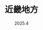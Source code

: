 ---
title: "近畿地方"
subtitle: "2025.4"
lang: zh
published: 2025-05-19T20:52:00+08:00
slug: "kansai-202504"
coverImage: "/imgs/1115835db120b09526a1e0802b804866.webp"
description: "4 月的一个周末，<br />同事说，我们去日本玩吧，<br />于是，我们就去了日本。"
days:
  - title: "浦东机场的不眠之夜"
    descriptions:
      - "周五晚上一下班就乘高铁前往上海浦东机场，机票定在了周六早上六点。头一次赶这么早的飞机，毫无经验，定了一家离机场很远的酒店，最后一合计，得，不如在机场凑活一夜了。"
      - "如果我能提前知道在浦东机场过夜有多么困难，我宁愿在酒店躺上几个小时，也不愿意在硬板凳上坐到天亮。"
      - "为了“快速入睡”，我甚至带了两瓶酒，最终除了让我变得更困了之外，也只让这个夜晚变得更难熬了一点而已。"
    photos:
      - src: "/imgs/f206239f23c20d8fb9597130547654dd.webp"
        alt: "努力加班"
        lat: 31.1535527
        lng: 121.80436
        caption: "在值机大厅抢到一个座位实属不易，更别说是电源插座旁边的位置，即使是一些已经闭店的餐饮店，餐桌上都躺满了人。S 君：即使是周五，也要努力加班哦！"
      - src: "/imgs/ada8efeb24d754e6642a8ff3cdf62343.webp"
        alt: "宁拍我，那我也拍宁！"
        lat: 31.1507027
        lng: 121.80728
        caption: "K 君第一次带着他的长枪短炮出门旅游，四处拍拍拍，偷感十足"
      - src: "/imgs/efc64908e11b0378213ca1d62eb482bf.webp"
        alt: "强颜欢笑地加班"
        lat: 31.1506972
        lng: 121.8073194
        caption: "此时已是凌晨四点了，完成了值机和安检，过了海关。S 君终于可以不受打扰地……加班了"
      - src: "/imgs/5bba88b4db532ac501508f7196391113.webp"
        alt: "屁桃航空"
        lat: 31.15072
        lng: 121.80741
        caption: "距离日出越来越近，前序航班也终于抵达了机场"
      - src: "/imgs/9e2206298968708ca2564c1ecde7e357.webp"
        alt: "第二天的朝阳"
        lat: 31.150605
        lng: 121.807594
        caption: "绕着候机厅走了一圈又一圈，忽然一大群人趴在窗户边拍照。哦！原来日出了"
      - src: "/imgs/4de0814805764a9c1bdb4b16706766d3.webp"
        alt: "一架丑丑的绿色飞机"
        lat: 31.15028
        lng: 121.808594
        caption: "终于检了票，登了机，准备出发了。窗外降落着一架丑丑的俄罗斯飞机"
  - title: "云上"
    descriptions:
      - "🛫 ——> 🛬"
      - "第二次尝试睡觉失败"
      - "本身就是一个睡眠浅的人，发动机的轰鸣声、飞机的震动，都让我无法入睡，只得对着窗外发呆。S 君和 K 君倒是睡得很熟，年轻就是好，倒头就睡"
    photos:
      - src: "/imgs/63dba689e438393c9c1590207fb13ad7.webp"
        alt: "起飞 🛫 咯"
        lat: 31.15092
        lng: 121.809425
        caption: "最喜欢这样阴云密布的天气起飞，这意味着飞机会穿过云层，飞到云海之上"
      - src: "/imgs/ce1a9ad319292f513dc20c229a112216.webp"
        alt: "云上，但不是贵州"
        lat: 30.9678027
        lng: 122.13342
        caption: ""
      - src: "/imgs/965e9e3c9dea08149d6fba518a97af84.webp"
        alt: "云上其二"
        lat: 30.9699416
        lng: 122.14048
        caption: ""
      - src: "/imgs/3e20b467f77dfc2576b1f1656197565c.webp"
        alt: "小岛"
        lat: 32.8994638
        lng: 129.580627
        caption: "百无聊赖地飞了半天后看到的第一片小岛"
      - src: "/imgs/89e3b3c271f9bd1b7773b459b7955dca.webp"
        alt: "四国岛其一"
        lat: 34.1282
        lng: 134.566483
        caption: "终于看到了大片的陆地，飞到四国岛上空了"
      - src: "/imgs/3093cbcf4087e8505385cbd2277cee41.webp"
        alt: "四国岛其二"
        lat: 34.2280305
        lng: 134.875275
        caption: "日本的地形确实很不平坦，大片连绵起伏的山峦，只有少数连成一片的平原。日本的城市规模都比较小，一小片平原上可能就能挤下三四座城市，在中国大概就是一个城市及其下属区县的范围"
      - src: "/imgs/d2d011823c0dfa25e1121b2cdb51dfb0.webp"
        alt: "降落关西国际"
        lat: 34.43206
        lng: 135.24771
        caption: "关西国际机场坐落在濑户内海的人工岛上，天气一般，有些灰蒙蒙的。天气好的时候能看到海"
      - src: "/imgs/8646809a8905d8947f2c4a6ad3670ae6.webp"
        alt: "Haruka"
        lat: 34.392638
        lng: 135.3321027
        caption: "乘坐熟悉的 Hello Kitty Haruka 电车，只不过这次的目的是京都"
  - title: "我大抵确实是醒着的罢"
    descriptions:
      - "由于日本的宾馆只能下午三点入住的落后规定，三人开始了流浪京都"
      - "人已经没意识了，但身体还在四处溜达"
    photos:
      - src: "/imgs/5d8aeb9b097fe13f2d807ad55314d1cf.webp"
        alt: "潦草的午饭"
        lat: 34.9867972
        lng: 135.7580361
        caption: "三人全是 P 人，预约餐馆是不可能的。在京都站地下随便找了家不需要排队的餐厅。事实证明，不需要排队的餐厅是有原因的。一小份半生不熟的带血牛排，怎么嚼都嚼不烂，还贵的要命"
      - src: "/imgs/25dcae73e420783d2228050ce5079665.webp"
        alt: "闹市区内的神社"
        lat: 35.00742
        lng: 135.7597194
        caption: "酒店定在了京都四条附近，算是整个京都最现代化的地方。这样的闹市区主干道旁，依然可以看到许多的神社，和周边的 xx 银行 xx 大厦一起，让人有种时空交错之感"
      - src: "/imgs/56fc4e82c0791b6c55c78ceab0e6ae42.webp"
        alt: "因幡堂平等寺 —— 猫猫神社"
        lat: 34.9993416
        lng: 135.7602638
        caption: "将行李寄存在了宾馆。S 君和 K 君都是家有毛孩子的人，所以规划中的第一站就是因幡堂平等寺，又被称为猫猫神社。平等寺供奉的其实是药师佛，但却因为售卖猫咪御守而闻名，🍠 上有人遇到过寺中的虎斑猫。可惜我们此行未能撞见，只听得佛像后面的喵喵声不断。我购买了一个猫猫样式的手账绑带，期待着某天能遇到心仪样式的手账"
      - src: "/imgs/7df26b2bf92d89b5cec80bb55bc1592f.webp"
        alt: "路边草丛中的小小 ⛩️"
        lat: 34.9988805
        lng: 135.7680111
        caption: ""
      - src: "/imgs/80963fd2a0be867ea4512f953fc6fc55.webp"
        alt: "深巷中的晚樱"
        lat: 34.9988694
        lng: 135.7682333
        caption: "绿肥红瘦"
      - src: "/imgs/5593d7e9f6d49466b1a5fbe99b4e1f1e.webp"
        alt: "鸭川其一"
        lat: 34.9989
        lng: 135.7688
        caption: "鸭川有一种魔力，和哈尔滨的松花江一样，所有的漫无目的溜达最终都会汇聚到这里"
      - src: "/imgs/3856902f9049c6cc8877d2e68b0c9f91.webp"
        alt: "鸭川其二"
        lat: 34.999005
        lng: 135.7695305
        caption: "坐在鸭川旁望着河对岸发呆，有种时空穿梭之感，也可能是我睡着了一会又醒了。旁边有一群看着是大学生的人在野餐，不断有人或骑车或跑步从后面经过，一切都是那么闲适，除了 S 君还在用手机开会"
      - src: "/imgs/e9be978ef3b861b3ce8485d707027d6b.webp"
        alt: "睡大觉"
        lat: 35.007616
        lng: 135.7597361
        caption: "终于熬到了下午三点，返回宾馆办了入住。S 君躺在床上玩手机，屏幕还没关人就睡着了，当然也可能是开会累的"
      - src: "/imgs/5068dc061d20658c4de142f1a45db53a.webp"
        alt: "撸串，爽！"
        lat: 35.0086
        lng: 135.7615305
        caption: "一觉睡到天黑，开始外出觅食。最终找到了一家居酒屋。日本人吃饭总是非常小份，两个人吃着三四串烧鸟，干喝啤酒。我们三人直接几十串起点，配上三杯鸡尾酒，不胜酒力的 K 君直接红温"
  - title: "🦌 城奈良 —— 春日大社和东大寺"
    descriptions:
      - "关西娱乐体验游必去的一站就是奈良，和自然亲密接触"
      - "整座城市都充满了独特的自然气息 —— 鹿便便味"
      - "这波主打一个白嫖，一包鹿饼干都不买，就硬摸硬撸"
    photos:
      - src: "/imgs/b47d9547680a9bab0ec26642304e96cb.webp"
        alt: "近铁奈良外"
        lat: 34.684327
        lng: 135.829225
        caption: "不愧是世界闻名的旅游城市，在各种电车地铁上已经看过了铺天盖地的奈良旅游广告，奈良的人流量也确实比京都大阪大很多"
      - src: "/imgs/a4e801cd0ef4cc137bae592f21141359.webp"
        alt: "尼康 —— 打鸟更清晰"
        lat: 34.685
        lng: 135.83248
        caption: ""
      - src: "/imgs/3642d6e563f39b736807d4ab0fa00dc8.webp"
        alt: "路旁小🦌其一"
        lat: 34.68365
        lng: 135.838438
        caption: "奈良的道路旁经常有这样盘腿坐着的小🦌，也许是吃饱喝足了，很温顺，靠上前去也不会追着你要饼干。因为一点饼干都没买，有点心虚，只是虚摸了几下头"
      - src: "/imgs/7ec255ae234b3da731615b6669ed1253.webp"
        alt: "路旁小🦌其二"
        lat: 34.68365
        lng: 135.838438
        caption: "K 君倒是毫不客气，对着🦌头就是一阵硬蹭，🦌脸上居然露出了笑容，好嘛原来是 M 🦌"
      - src: "/imgs/2bd60171bf3f2dd1e9613d144e97c7fc.webp"
        alt: "网红鹿"
        lat: 34.681061
        lng: 135.8444638
        caption: "春日大社的入口处，经常会有一只鹿站在两座长明灯之间，周边围了一大群人拍照喂食。这只鹿也凹着造型，自得其乐"
      - src: "/imgs/f06a38846d4e62930404d3c3c1cf28f4.webp"
        alt: "鞠躬小🦌"
        lat: 34.68092
        lng: 135.8459472
        caption: "神社中的小🦌比奈良公园的有礼貌得多，不会穷追不设咬衣角撞腰子，反而会低头鞠躬求投喂"
      - src: "/imgs/77031baaf96a682cbb306e55663e90a5.webp"
        alt: "丰饶巨鹿"
        lat: 34.6808805
        lng: 135.8466805
        caption: "我超，铁批！"
      - src: "/imgs/2db086b8a0a497d789f5182de86f6cb6.webp"
        alt: "吉！"
        lat: 34.681072
        lng: 135.8484194
        caption: "上次在清水寺抽出凶签后耿耿于怀，这次在春日大社终于抽中吉签。可怜的 S 君抽了个凶签"
      - src: "/imgs/465892675f0e16bd9e740e00b2158476.webp"
        alt: "网红鹿其二"
        lat: 34.6809694
        lng: 135.84764
        caption: "清水寺的出口处也有一只喜欢凹造型的小🦌，只是相对于入口，人流寥寥"
      - src: "/imgs/345de5d016b099fd778c9451481eb3cd.webp"
        alt: "东大寺"
        lat: 34.6882361
        lng: 135.83935
        caption: "尽管不是第一次参观东大寺了，但还是由衷地在心里赞叹了一句：真的好大。国内很少看到如此巨大的寺庙"
      - src: "/imgs/0d4e5fea8eade2447582af38f5ee0722.webp"
        alt: "广目天王"
        lat: 34.689083
        lng: 135.8396138
        caption: "东大寺中广目天王的形象，怒目圆瞪。话说广目天王不是个使琵琶的吗，还是我黑猴玩多了？S 君在东大寺又求了一签，依然是凶，于是他将自己所有的零钱都捐了出去"
  - title: "若草山上便便多"
    descriptions:
      - "从东大寺出门向东南方向往山上走，就是若草山了"
      - "🍠 意义上的若草山范围很小，只有面朝西侧的一个小坡。整个坡几乎没有可以坐下的地方，全是🦌便便。身在坡上，耳中所闻皆是中文，和在国内一样"
      - "于是我们决定走一条不那么网红的路线，那就是爬上真正的若草山的山顶，俯瞰整个奈良城"
    photos:
      - src: "/imgs/b4411ef453c7f6ed1f871434f10f6828.jpg"
        alt: "偏僻的上山道"
        lat: 34.6857083
        lng: 135.8504472
        caption: "偏僻的上山道，人迹罕至"
      - src: "/imgs/db1c67c499f739ae65555a6d0c90812a.jpg"
        alt: "食草🦌"
        lat: 34.686175
        lng: 135.850314
        caption: "山上的🦌也不再追着人要饼，只是低头默默地啃食着青草。说实话如果不是这些鹿，我都快忘记鹿其实是食草动物而不是食饼动物了"
      - src: "/imgs/63f6fb7d7ab880df1297c32046dfe286.jpg"
        alt: "半山腰"
        lat: 34.6883
        lng: 135.8513027
        caption: "半山腰有一片小台地，反倒是有一些游客，似乎是打算在此扎营。东边日出西边雨，称得上绝景"
      - src: "/imgs/db3e265838c16125c7542a9dcc0293cc.webp"
        alt: "偶像剧中的场景"
        lat: 34.68828
        lng: 135.8513
        caption: ""
      - src: "/imgs/5dc670e947ff21d4e842677dadc8f139.jpg"
        alt: "登顶！"
        lat: 34.6900416
        lng: 135.853761
        caption: "费劲力气终于登顶，此时太阳快要下山，恰好被天边的一片云遮住了。在山顶等了一会想要等太阳再次露脸，但夕阳还是在云层后面就落下了山头"
      - src: "/imgs/0fb8b6f8a29fdbe442e211ce5397f9e0.jpg"
        alt: "人生照片"
        lat: 34.687957
        lng: 135.851129
        caption: "下山时 K 君用超长焦给我和 S 君拍了张照片，如果不是那个国际通用手势，从各种意义上来说都称得上是人生照片了"
      - src: "/imgs/f26ccd24fb4b8107fbe33c7d657bdc14.jpg"
        alt: "满坡的🦌"
        lat: 34.685311
        lng: 135.847342
        caption: "若草山山脚下，天已蒙上了黑影。满山的🦌也不再追逐打闹，只是默默地低头吃草"
      - src: "/imgs/d85ec89503f2b1182f2b7f538bf3eb24.webp"
        alt: "奈良米贵"
        lat: 34.684598
        lng: 135.828862
        caption: "来日本之前，日本的米价就已经疯涨到上了新闻。便利店中 1.5 KG 米的价格为 1920 日元，约合 30 多人民币一斤，令人咋舌"
  - title: "当归"
    descriptions:
      - "最后一天倒是没有特别的规划，于是把最后一天定为血拼日"
      - "快乐的时光总是匆匆，仿佛是不愿我们离去，飞机专门晚点了四个小时"
    photos:
      - src: "/imgs/475594c0c5564300498ca91fea5391ce.jpg"
        alt: "高岛屋附近的麦当当"
        lat: 35.00373
        lng: 135.7675472
        caption: "市中心的麦当当在和柯南联名，还有小兰头型的汉堡"
      - src: "/imgs/783509c245a9bdd6eca86d4374d696b2.webp"
        alt: "任天堂京都"
        lat: 35.00356
        lng: 135.7682194
        caption: "在高岛屋退税时，任天堂京都也在同一层楼。本想着去买一些卡带，说不定会便宜。结果店里只有游戏机、手柄，和一大堆贵的咋舌的手办"
      - src: "/imgs/d20d5e404c9e0fe2153ab8bfceec8d8a.jpg"
        alt: "也是代购了一次"
        lat: 35.003289
        lng: 135.769633
        caption: "受同事 C 所托，在 EDION 买了张 PS5 的双影奇境，可惜回国后发现和国内买其实没差"
      - src: "/imgs/e74619c5108d81ade6c998aca0f4c694.jpg"
        alt: "血拼成果"
        lat: 35.005675
        lng: 135.759827
        caption: "游荡了好几家商场才堪堪买齐，算上退税大概比在京东买便宜了 20% 到 30% 左右"
      - src: "/imgs/0742dc997d6b5977fd32ff73516eaa85.jpg"
        alt: "乘坐 haruka，去机场啦"
        lat: 34.985583
        lng: 135.756024
        caption: ""
      - src: "/imgs/3a8448c0a0cef1aecbf57e2d947ae3b7.jpg"
        alt: "沿途风景"
        lat: 34.8889527
        lng: 135.670027
        caption: "去机场时大概是下午三点多，正好是日本的放学时间。趴在窗边，看到很多放学的 JK DK，三三两两地走在街道上。真是青春啊，虽说人无法同时拥有青春和对青春的感受，但是有的人的青春，确实是要更青春一些"
      - src: "/imgs/28503296e6d4ac63016d2d0e72e0110e.jpg"
        alt: "最后再看一眼日本吧"
        lat: 34.4334416
        lng: 135.2434527
        caption: ""
---